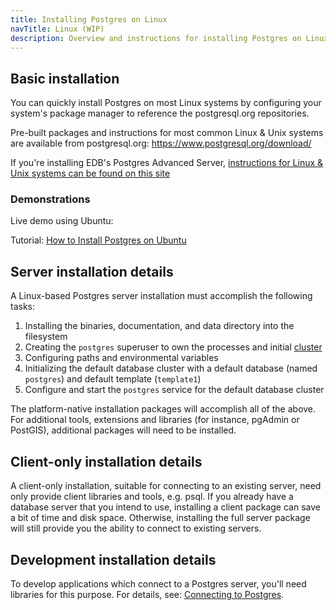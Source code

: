 ```yaml
---
title: Installing Postgres on Linux
navTitle: Linux (WIP)
description: Overview and instructions for installing Postgres on Linux-based systems
---
```


## Basic installation

You can quickly install Postgres on most Linux systems by configuring your system's package manager to reference the postgresql.org repositories.

Pre-built packages and instructions for most common Linux & Unix systems are available from postgresql.org: https://www.postgresql.org/download/

If you're installing EDB's Postgres Advanced Server, [instructions for Linux & Unix systems can be found on this site](https://www.enterprisedb.com/edb-docs/d/edb-postgres-advanced-server/installation-getting-started/installation-guide-for-linux/12/toc.html)

### Demonstrations

Live demo using Ubuntu:

Tutorial: [How to Install Postgres on Ubuntu](https://www.enterprisedb.com/postgres-tutorials/how-install-postgres-ubuntu)

## Server installation details

A Linux-based Postgres server installation must accomplish the following tasks:

1. Installing the binaries, documentation, and data directory into the filesystem
2. Creating the `postgres` superuser to own the processes and initial [cluster](https://www.postgresql.org/docs/current/creating-cluster.html)
3. Configuring paths and environmental variables
4. Initializing the default database cluster with a default database (named `postgres`) and default template (`template1`)
5. Configure and start the `postgres` service for the default database cluster

The platform-native installation packages will accomplish all of the above. For additional tools, extensions and libraries (for instance, pgAdmin or PostGIS), additional packages will need to be installed.

## Client-only installation details

A client-only installation, suitable for connecting to an existing server, need only provide client libraries and tools, e.g. psql. If you already have a database server that you intend to use, installing a client package can save a bit of time and disk space. Otherwise, installing the full server package will still provide you the ability to connect to existing servers.

## Development installation details

To develop applications which connect to a Postgres server, you'll need libraries for this purpose. For details, see: [Connecting to Postgres](/getting-started/connecting_to_postgres).
